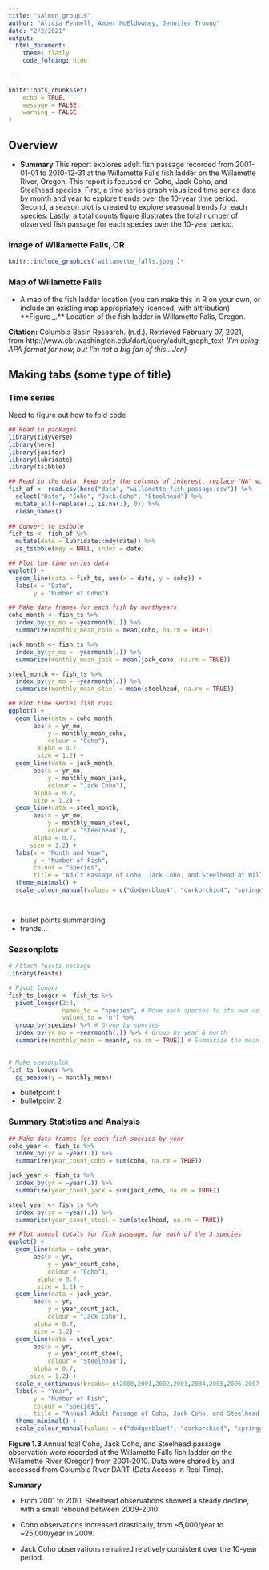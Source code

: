 ```yaml
---
title: "salmon_group19"
author: "Alicia Fennell, Amber McEldowney, Jennifer Truong"
date: "2/2/2021"
output: 
  html_document:
    theme: flatly
    code_folding: hide
 
---
```


```r
knitr::opts_chunk$set(
	echo = TRUE,
	message = FALSE,
	warning = FALSE
)
```


## Overview 

- **Summary** This report explores adult fish passage recorded from 2001-01-01 to 2010-12-31 at the Willamette Falls fish ladder on the Willamette River, Oregon.  This report is focused on Coho, Jack Coho, and Steelhead species.  First, a time series graph visualized time series data by month and year to explore trends over the 10-year time period.  Second, a season plot is created to explore seasonal trends for each species.  Lastly, a total counts figure illustrates the total number of observed fish passage for each species over the 10-year period.

### Image of Willamette Falls, OR
```r
knitr::include_graphics('willamette_falls.jpeg')*
```


### Map of Willamette Falls
- A map of the fish ladder location (you can make this in R on your own, or include an existing map appropriately licensed, with attribution)
**Figure _.** Location of the fish ladder in Willamette Falls, Oregon.

**Citation:** Columbia Basin Research. (n.d.). Retrieved February 07, 2021, from http://www.cbr.washington.edu/dart/query/adult_graph_text *(I'm using APA format for now, but I'm not a big fan of this...Jen)*

## Making tabs (some type of title) {.tabset}

### Time series

Need to figure out how to fold code 

```r

## Read in packages 
library(tidyverse)
library(here)
library(janitor)
library(lubridate)
library(tsibble)

## Read in the data, keep only the columns of interest, replace "NA" with 0, and clean names
fish_af <- read.csv(here("data", "willamette_fish_passage.csv")) %>% 
  select("Date", "Coho", "Jack.Coho", "Steelhead") %>% 
  mutate_all(~replace(., is.na(.), 0)) %>% 
  clean_names()
  
## Convert to tsibble 
fish_ts <- fish_af %>% 
  mutate(date = lubridate::mdy(date)) %>% 
  as_tsibble(key = NULL, index = date)

## Plot the time series data
ggplot() +
  geom_line(data = fish_ts, aes(x = date, y = coho)) +
  labs(x = "Date",
       y = "Number of Coho")

## Make data frames for each fish by monthyears  
coho_month <- fish_ts %>% 
  index_by(yr_mo = ~yearmonth(.)) %>% 
  summarize(monthly_mean_coho = mean(coho, na.rm = TRUE))

jack_month <- fish_ts %>% 
  index_by(yr_mo = ~yearmonth(.)) %>% 
  summarize(monthly_mean_jack = mean(jack_coho, na.rm = TRUE))

steel_month <- fish_ts %>% 
  index_by(yr_mo = ~yearmonth(.)) %>% 
  summarize(monthly_mean_steel = mean(steelhead, na.rm = TRUE))
```


```r
## Plot time series fish runs 
ggplot() +
  geom_line(data = coho_month,
       aes(x = yr_mo,
           y = monthly_mean_coho,
           colour = "Coho"),
        alpha = 0.7,
        size = 1.2) +
  geom_line(data = jack_month,
       aes(x = yr_mo,
           y = monthly_mean_jack,
           colour = "Jack Coho"),
       alpha = 0.7,
       size = 1.2) +
  geom_line(data = steel_month,
       aes(x = yr_mo,
           y = monthly_mean_steel,
           colour = "Steelhead"),
       alpha = 0.7,
      size = 1.2) +
  labs(x = "Month and Year",
       y = "Number of Fish",
       colour = "Species",
       title = "Adult Passage of Coho, Jack Coho, and Steelhead at Willamette Falls") +
  theme_minimal() +
  scale_colour_manual(values = c("dodgerblue4", "darkorchid4", "springgreen4")) 

  
```

- bullet points summarizing 
- trends... 

### Seasonplots
```r
# Attach feasts package
library(feasts)
```
 
```r
# Pivot longer
fish_ts_longer <- fish_ts %>%
  pivot_longer(2:4,
               names_to = "species", # Move each species to its own column
               values_to = "n") %>%
  group_by(species) %>% # Group by species
  index_by(yr_mo = ~yearmonth(.)) %>% # Group by year & month
  summarize(monthly_mean = mean(n, na.rm = TRUE)) # Summarize the mean for each species for each month
  

# Make seasonplot
fish_ts_longer %>%
  gg_season(y = monthly_mean)
```

- bulletpoint 1
- bulletpoint 2

### Summary Statistics and Analysis
```r
## Make data frames for each fish species by year
coho_year <- fish_ts %>% 
  index_by(yr = ~year(.)) %>% 
  summarize(year_count_coho = sum(coho, na.rm = TRUE))

jack_year <- fish_ts %>% 
  index_by(yr = ~year(.)) %>% 
  summarize(year_count_jack = sum(jack_coho, na.rm = TRUE))

steel_year <- fish_ts %>% 
  index_by(yr = ~year(.)) %>% 
  summarize(year_count_steel = sum(steelhead, na.rm = TRUE))

## Plot annual totals for fish passage, for each of the 3 species
ggplot() +
  geom_line(data = coho_year,
       aes(x = yr,
           y = year_count_coho,
           colour = "Coho"),
        alpha = 0.7,
        size = 1.2) +
  geom_line(data = jack_year,
       aes(x = yr,
           y = year_count_jack,
           colour = "Jack Coho"),
       alpha = 0.7,
       size = 1.2) +
  geom_line(data = steel_year,
       aes(x = yr,
           y = year_count_steel,
           colour = "Steelhead"),
       alpha = 0.7,
      size = 1.2) +
  scale_x_continuous(breaks= c(2000,2001,2002,2003,2004,2005,2006,2007,2008,2009,2010)) +
  labs(x = "Year",
       y = "Number of Fish",
       colour = "Species",
       title = "Annual Adult Passage of Coho, Jack Coho, and Steelhead at Willamette Falls") +
  theme_minimal() +
  scale_colour_manual(values = c("dodgerblue4", "darkorchid4", "springgreen4")) 
```


**Figure 1.3** Annual toal Coho, Jack Coho, and Steelhead passage observation were recorded at the Willamette Falls fish ladder on the Willamette River (Oregon) from 2001-2010. Data were shared by and accessed from Columbia River DART (Data Access in Real Time).

**Summary**

- From 2001 to 2010, Steelhead observations showed a steady decline, with a small rebound between 2009-2010.

- Coho observations increased drastically, from ~5,000/year to ~25,000/year in 2009.

- Jack Coho observations remained relatively consistent over the 10-year period.
